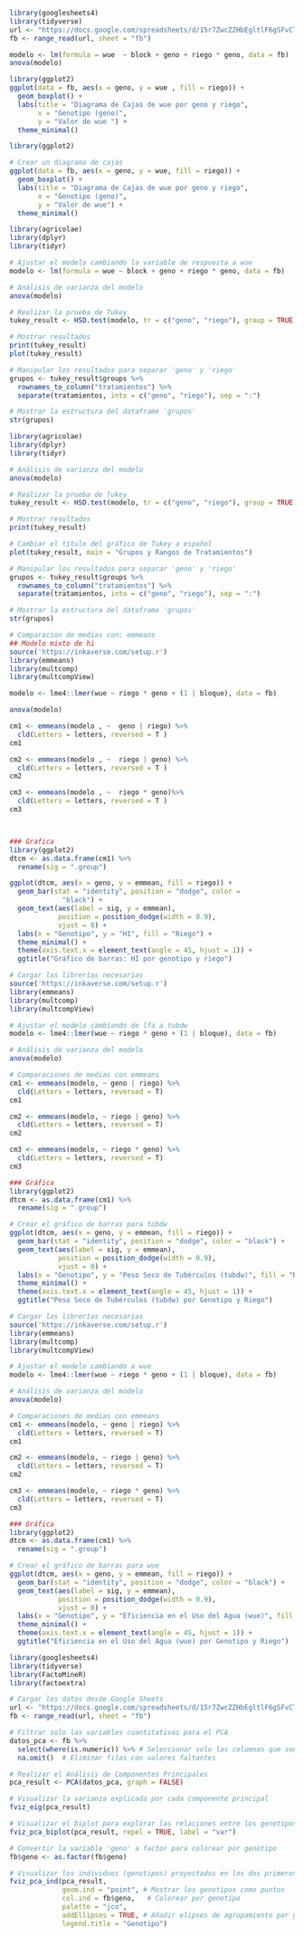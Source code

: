 
```r
library(googlesheets4)
library(tidyverse)
url <- "https://docs.google.com/spreadsheets/d/15r7ZwcZZHbEgltlF6gSFvCTFA-CFzVBWwg3mFlRyKPs/edit#gid=172957346"
fb <- range_read(url, sheet = "fb")
```
```r
modelo <- lm(formula = wue  ~ block + geno + riego * geno, data = fb)
anova(modelo)
```
```r
library(ggplot2)
ggplot(data = fb, aes(x = geno, y = wue , fill = riego)) +
  geom_boxplot() +
  labs(title = "Diagrama de Cajas de wue por geno y riego",
       x = "Genotipo (geno)",
       y = "Valor de wue ") +
  theme_minimal()
```
```r
library(ggplot2)

# Crear un diagrama de cajas
ggplot(data = fb, aes(x = geno, y = wue, fill = riego)) +
  geom_boxplot() +
  labs(title = "Diagrama de Cajas de wue por geno y riego",
       x = "Genotipo (geno)",
       y = "Valor de wue") +
  theme_minimal()
```
```r
library(agricolae)
library(dplyr)
library(tidyr)

# Ajustar el modelo cambiando la variable de respuesta a wue
modelo <- lm(formula = wue ~ block + geno + riego * geno, data = fb)

# Análisis de varianza del modelo
anova(modelo)

# Realizar la prueba de Tukey
tukey_result <- HSD.test(modelo, tr = c("geno", "riego"), group = TRUE)

# Mostrar resultados
print(tukey_result)
plot(tukey_result)

# Manipular los resultados para separar 'geno' y 'riego'
grupos <- tukey_result$groups %>%
  rownames_to_column("tratamientos") %>%
  separate(tratamientos, into = c("geno", "riego"), sep = ":")

# Mostrar la estructura del dataframe 'grupos'
str(grupos)
```
```r
library(agricolae)
library(dplyr)
library(tidyr)

# Análisis de varianza del modelo
anova(modelo)

# Realizar la prueba de Tukey
tukey_result <- HSD.test(modelo, tr = c("geno", "riego"), group = TRUE)

# Mostrar resultados
print(tukey_result)

# Cambiar el título del gráfico de Tukey a español
plot(tukey_result, main = "Grupos y Rangos de Tratamientos")

# Manipular los resultados para separar 'geno' y 'riego'
grupos <- tukey_result$groups %>%
  rownames_to_column("tratamientos") %>%
  separate(tratamientos, into = c("geno", "riego"), sep = ":")

# Mostrar la estructura del dataframe 'grupos'
str(grupos)

```
```r
# Comparacion de medias con: emmeans 
## Modelo mixto de hi
source('https://inkaverse.com/setup.r')
library(emmeans)
library(multcomp)
library(multcompView)

modelo <- lme4::lmer(wue ~ riego * geno + (1 | bloque), data = fb)

anova(modelo)

cm1 <- emmeans(modelo , ~  geno | riego) %>% 
  cld(Letters = letters, reversed = T )
cm1

cm2 <- emmeans(modelo , ~  riego | geno) %>% 
  cld(Letters = letters, reversed = T )
cm2

cm3 <- emmeans(modelo , ~  riego * geno)%>% 
  cld(Letters = letters, reversed = T )
cm3



### Grafica 
library(ggplot2)
dtcm <- as.data.frame(cm1) %>% 
  rename(sig = ".group")

ggplot(dtcm, aes(x = geno, y = emmean, fill = riego)) +
  geom_bar(stat = "identity", position = "dodge", color =
             "black") +
  geom_text(aes(label = sig, y = emmean),
            position = position_dodge(width = 0.9),
            vjust = 0) +
  labs(x = "Genotipo", y = "HI", fill = "Riego") +
  theme_minimal() +
  theme(axis.text.x = element_text(angle = 45, hjust = 1)) +
  ggtitle("Gráfico de barras: HI por genotipo y riego")
```
```r
# Cargar las librerías necesarias
source('https://inkaverse.com/setup.r')
library(emmeans)
library(multcomp)
library(multcompView)

# Ajustar el modelo cambiando de lfa a tubdw
modelo <- lme4::lmer(wue ~ riego * geno + (1 | bloque), data = fb)

# Análisis de varianza del modelo
anova(modelo)

# Comparaciones de medias con emmeans
cm1 <- emmeans(modelo, ~ geno | riego) %>% 
  cld(Letters = letters, reversed = T)
cm1

cm2 <- emmeans(modelo, ~ riego | geno) %>% 
  cld(Letters = letters, reversed = T)
cm2

cm3 <- emmeans(modelo, ~ riego * geno) %>% 
  cld(Letters = letters, reversed = T)
cm3

### Gráfica
library(ggplot2)
dtcm <- as.data.frame(cm1) %>% 
  rename(sig = ".group")

# Crear el gráfico de barras para tubdw
ggplot(dtcm, aes(x = geno, y = emmean, fill = riego)) +
  geom_bar(stat = "identity", position = "dodge", color = "black") +
  geom_text(aes(label = sig, y = emmean),
            position = position_dodge(width = 0.9),
            vjust = 0) +
  labs(x = "Genotipo", y = "Peso Seco de Tubérculos (tubdw)", fill = "Riego") +
  theme_minimal() +
  theme(axis.text.x = element_text(angle = 45, hjust = 1)) +
  ggtitle("Peso Seco de Tubérculos (tubdw) por Genotipo y Riego")
```
```r
# Cargar las librerías necesarias
source('https://inkaverse.com/setup.r')
library(emmeans)
library(multcomp)
library(multcompView)

# Ajustar el modelo cambiando a wue
modelo <- lme4::lmer(wue ~ riego * geno + (1 | bloque), data = fb)

# Análisis de varianza del modelo
anova(modelo)

# Comparaciones de medias con emmeans
cm1 <- emmeans(modelo, ~ geno | riego) %>% 
  cld(Letters = letters, reversed = T)
cm1

cm2 <- emmeans(modelo, ~ riego | geno) %>% 
  cld(Letters = letters, reversed = T)
cm2

cm3 <- emmeans(modelo, ~ riego * geno) %>% 
  cld(Letters = letters, reversed = T)
cm3

### Gráfica
library(ggplot2)
dtcm <- as.data.frame(cm1) %>% 
  rename(sig = ".group")

# Crear el gráfico de barras para wue
ggplot(dtcm, aes(x = geno, y = emmean, fill = riego)) +
  geom_bar(stat = "identity", position = "dodge", color = "black") +
  geom_text(aes(label = sig, y = emmean),
            position = position_dodge(width = 0.9),
            vjust = 0) +
  labs(x = "Genotipo", y = "Eficiencia en el Uso del Agua (wue)", fill = "Riego") +
  theme_minimal() +
  theme(axis.text.x = element_text(angle = 45, hjust = 1)) +
  ggtitle("Eficiencia en el Uso del Agua (wue) por Genotipo y Riego")

```

```r
library(googlesheets4)
library(tidyverse)
library(FactoMineR)
library(factoextra)

# Cargar los datos desde Google Sheets
url <- "https://docs.google.com/spreadsheets/d/15r7ZwcZZHbEgltlF6gSFvCTFA-CFzVBWwg3mFlRyKPs/edit#gid=172957346"
fb <- range_read(url, sheet = "fb")

# Filtrar solo las variables cuantitativas para el PCA
datos_pca <- fb %>%
  select(where(is.numeric)) %>% # Seleccionar solo las columnas que son de tipo numérico
  na.omit()  # Eliminar filas con valores faltantes

# Realizar el Análisis de Componentes Principales
pca_result <- PCA(datos_pca, graph = FALSE)

# Visualizar la varianza explicada por cada componente principal
fviz_eig(pca_result)

# Visualizar el biplot para explorar las relaciones entre los genotipos y las variables
fviz_pca_biplot(pca_result, repel = TRUE, label = "var")

# Convertir la variable 'geno' a factor para colorear por genotipo
fb$geno <- as.factor(fb$geno)

# Visualizar los individuos (genotipos) proyectados en los dos primeros componentes principales
fviz_pca_ind(pca_result,
             geom.ind = "point", # Mostrar los genotipos como puntos
             col.ind = fb$geno,   # Colorear por genotipo
             palette = "jco",
             addEllipses = TRUE, # Añadir elipses de agrupamiento por genotipo
             legend.title = "Genotipo")


```









